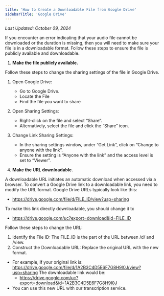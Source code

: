 ```yaml
---
title: 'How to Create a Downloadable File from Google Drive'
sidebarTitle: 'Google Drive'
---
```


_Last Updated: October 09, 2024_

If you encounter an error indicating that your audio file cannot be downloaded or the duration is missing, then you will
need to make sure your file is in a downloadable format. Follow these steps to ensure the file is publicly available and
downloadable.

1. **Make the file publicly available.**

Follow these steps to change the sharing settings of the file in Google Drive.

1. Open Google Drive:
   - Go to Google Drive.
   - Locate the File
   - Find the file you want to share
2. Open Sharing Settings:
   - Right-click on the file and select “Share”.
   - Alternatively, select the file and click the “Share” icon.
3. Change Link Sharing Settings:
   - In the sharing settings window, under “Get Link”, click on “Change to anyone with the link”.
   - Ensure the setting is “Anyone with the link” and the access level is set to “Viewer”.

4. **Make the URL downloadable.**

A downloadable URL initiates an automatic download when accessed via a browser. To convert a Google Drive link to a
downloadable link, you need to modify the URL format. Google Drive URLs typically look like this:

- https://drive.google.com/file/d/FILE_ID/view?usp=sharing

To make this link directly downloadable, you should change it to

- https://drive.google.com/uc?export=download&id=FILE_ID

Follow these steps to change the URL:

1. Identify the File ID: The FILE_ID is the part of the URL between /d/ and /view.
2. Construct the Downloadable URL: Replace the original URL with the new format.

- For example, if your original link is: https://drive.google.com/file/d/1A2B3C4D5E6F7G8H9I0J/view?usp=sharing The
  downloadable link would be:
  - https://drive.google.com/uc?export=download&id=1A2B3C4D5E6F7G8H9I0J
- You can use this new URL with our transcription service.
